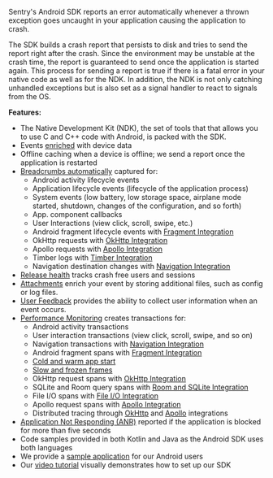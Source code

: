 <Note>

Sentry's Android SDK reports an error automatically whenever a thrown exception goes uncaught in your application causing the application to crash.

The SDK builds a crash report that persists to disk and tries to send the report right after the crash. Since the environment may be unstable at the crash time, the report is guaranteed to send once the application is started again. This process for sending a report is true if there is a fatal error in your native code as well as for the NDK. In addition, the NDK is not only catching unhandled exceptions but is also set as a signal handler to react to signals from the OS.

</Note>

**Features:**

- The Native Development Kit (NDK), the set of tools that that allows you to use C and C++ code with Android, is packed with the SDK.
- Events [enriched](/platforms/android/enriching-events/context/) with device data
- Offline caching when a device is offline; we send a report once the application is restarted
- [Breadcrumbs automatically](/platforms/android/enriching-events/breadcrumbs/#automatic-breadcrumbs) captured for:
  - Android activity lifecycle events
  - Application lifecycle events (lifecycle of the application process)
  - System events (low battery, low storage space, airplane mode started, shutdown, changes of the configuration, and so forth)
  - App. component callbacks
  - User Interactions (view click, scroll, swipe, etc.)
  - Android fragment lifecycle events with [Fragment Integration](/platforms/android/configuration/integrations/fragment/)
  - OkHttp requests with [OkHttp Integration](/platforms/android/configuration/integrations/okhttp/)
  - Apollo requests with [Apollo Integration](/platforms/android/configuration/integrations/apollo/)
  - Timber logs with [Timber Integration](/platforms/android/configuration/integrations/timber/)
  - Navigation destination changes with [Navigation Integration](/platforms/android/configuration/integrations/navigation/)
- [Release health](/product/releases/health/) tracks crash free users and sessions
- [Attachments](/platforms/android/enriching-events/attachments/) enrich your event by storing additional files, such as config or log files.
- [User Feedback](/platforms/android/enriching-events/user-feedback/) provides the ability to collect user information when an event occurs.
- [Performance Monitoring](/product/performance/) creates transactions for:
    - Android activity transactions
    - User interaction transactions (view click, scroll, swipe, and so on)
    - Navigation transactions with [Navigation Integration](/platforms/android/configuration/integrations/navigation/)
    - Android fragment spans with [Fragment Integration](/platforms/android/configuration/integrations/fragment/)
    - [Cold and warm app start](/platforms/android/performance/instrumentation/automatic-instrumentation/#app-start-instrumentation)
    - [Slow and frozen frames](/platforms/android/performance/instrumentation/automatic-instrumentation/#slow-and-frozen-frames)
    - OkHttp request spans with [OkHttp Integration](/platforms/android/configuration/integrations/okhttp/)
    - SQLite and Room query spans with [Room and SQLite Integration](/platforms/android/configuration/integrations/room-and-sqlite/)
    - File I/O spans with [File I/O Integration](/platforms/android/configuration/integrations/file-io/)
    - Apollo request spans with [Apollo Integration](/platforms/android/configuration/integrations/apollo/)
    - Distributed tracing through [OkHttp](/platforms/android/configuration/integrations/okhttp/) and [Apollo](/platforms/android/configuration/integrations/apollo/) integrations
- [Application Not Responding (ANR)](/platforms/android/configuration/app-not-respond/) reported if the application is blocked for more than five seconds
- Code samples provided in both Kotlin and Java as the Android SDK uses both languages
- We provide a [sample application](https://github.com/getsentry/sentry-java/tree/master/sentry-samples/sentry-samples-android) for our Android users
- Our [video tutorial](/platforms/android/android-video/) visually demonstrates how to set up our SDK
